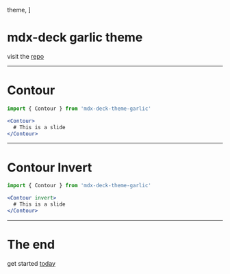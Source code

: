 
  theme,
]

<Head>
  <title>mdx-deck theme: garlic</title>
</Head>


# mdx-deck garlic theme

visit the [repo](https://github.com/josefaidt/mdx-deck-theme-garlic)

---

<Contour>

  # Contour

  ```jsx
  import { Contour } from 'mdx-deck-theme-garlic'

  <Contour>
    # This is a slide
  </Contour>
  ```

</Contour>

---

<Contour invert>

  # Contour Invert

  ```jsx
  import { Contour } from 'mdx-deck-theme-garlic'

  <Contour invert>
    # This is a slide
  </Contour>
  ```

</Contour>

---

# The end

get started [today](https://npmjs.com/packages/mdx-deck-theme-garlic)